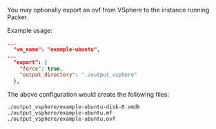 <!-- Code generated from the comments of the ExportConfig struct in builder/vsphere/common/step_export.go; DO NOT EDIT MANUALLY -->
You may optionally export an ovf from VSphere to the instance running Packer.

Example usage:

```json
...
  "vm_name": "example-ubuntu",
...
  "export": {
    "force": true,
    "output_directory": "./output_vsphere"
  },
```
The above configuration would create the following files:

```text
./output_vsphere/example-ubuntu-disk-0.vmdk
./output_vsphere/example-ubuntu.mf
./output_vsphere/example-ubuntu.ovf
```
